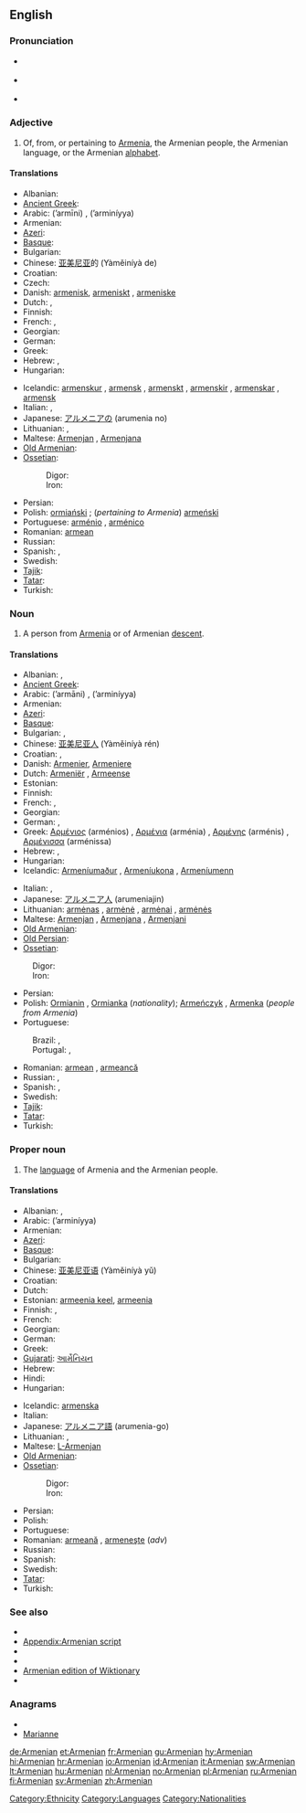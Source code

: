 {{interwiktionary|code=hy}}
==English==
{{wikipedia|Armenians}}

===Pronunciation===
* {{a|RP}} {{IPA|/ɑːˈmiːniən/}}
* {{a|US}} {{IPA|/ɑːrˈmiːniən/}}
* {{audio|en-us-Armenian.ogg|Audio (US)}}

===Adjective===
{{en-adj|-}}

# Of, from, or pertaining to [[Armenia]], the Armenian people, the Armenian language, or the Armenian [[alphabet]].

====Translations====
{{trans-top|of, from, or pertaining to Armenia, Armenians, the language or alphabet}}
* Albanian: {{t+|sq|armen|xs=Albanian}}
* [[Ancient Greek]]: {{tø|grc|Ἀρμένιος|m|tr=Armenios|sc=polytonic}}
* Arabic: {{Arab|[[ارميني]]}} (’armīni) {{m}}, {{Arab|[[ارمينية]]}} (’arminíyya) {{f}}
* Armenian: {{t+|hy|հայկական|tr=haykakan}}
* [[Azeri]]: {{t-|az|erməni|xs=Azeri}}
* [[Basque]]: {{t|eu|armeniar|xs=Basque}}
* Bulgarian: {{t+|bg|арменски|tr=arménski}}
* Chinese: [[亚美尼亚]]的 (Yàměiníyà de)
* Croatian: {{t-|hr|armenski|alt=àrmēnskī}}
* Czech: {{t+|cs|arménský}}
* Danish: [[armenisk]], [[armeniskt]] {{n}}, [[armeniske]] {{p}}
* Dutch: {{t+|nl|Armeens}}, {{t+|nl|Armeense}}
* Finnish: {{t+|fi|armenialainen}}
* French: {{t+|fr|arménien|m}}, {{t+|fr|arménienne|f}}
* Georgian: {{t-|ka|სომხური|tr=somxuri|sc=Geor|xs=Georgian}}
* German: {{t+|de|armenisch}}
* Greek: {{t+|el|αρμενικός|tr=armenikós}}
* Hebrew: {{t-|he|ארמני|m|tr=arméni}},  {{t-|he|ארמנית|f|tr=arménit}}
* Hungarian: {{t+|hu|örmény}}
{{trans-mid}}
* Icelandic: [[armenskur]] {{m}}, [[armensk]] {{f}}, [[armenskt]] {{n}}, [[armenskir]] {{m|p}}, [[armenskar]] {{f|p}}, [[armensk]] {{n|p}}
* Italian: {{t+|it|armeno|m}}, {{t+|it|armena|f}}
* Japanese: [[アルメニアの]] (arumenia no)
* Lithuanian: {{t+|lt|armėniškas|m|xs=Lithuanian}}, {{t+|lt|armėniška|f|xs=Lithuanian}}
* Maltese: [[Armenjan]] {{m}}, [[Armenjana]] {{f}}
* [[Old Armenian]]: {{tø|xcl|հայկական|tr=haykakan|sc=Armn}}
* [[Ossetian]]:
*: Digor: {{tø|os|сомехаг|tr=somexag|sc=Cyrl|xs=Ossetian}}
*: Iron: {{tø|os|сомихаг|tr=somixag|sc=Cyrl|xs=Ossetian}}
* Persian: {{t-|fa|ارمنی|tr=Armani|xs=Persian}}
* Polish: [[ormiański]] {{m}}; (''pertaining to Armenia'') [[armeński]] {{m}}
* Portuguese: [[arménio]] {{m}}, [[arménico]] {{m}}
* Romanian: [[armean]] {{m}}
* Russian: {{t+|ru|армянский|tr=armjánskij}}
* Spanish: {{t+|es|armenio|m}}, {{t-|es|armenia|f}}
* Swedish: {{t+|sv|armenisk}}
* [[Tajik]]: {{t-|tg|арманӣ|tr=armanī|sc=Cyrl|xs=Tajik}}
* [[Tatar]]: {{t-|tt|әрмәни|sc=Cyrl|xs=Tatar}}
* Turkish: {{t+|tr|Ermeni}}
{{trans-bottom}}

===Noun===
{{en-noun}}

# A person from [[Armenia]] or of Armenian [[descent]].

====Translations====
{{trans-top|person}}
* Albanian: {{t+|sq|armen|m|xs=Albanian}}, {{t-|sq|armene|f|xs=Albanian}}
* [[Ancient Greek]]: {{tø|grc|Ἀρμένιος|m|tr=Armenios|sc=polytonic}}
* Arabic: {{Arab|[[ارميني]]}} (’armāni) {{m}}, {{Arab|[[ارمينية]]}} (’arminíyya) {{f}}
* Armenian: {{t+|hy|հայ|tr=hay}}
* [[Azeri]]: {{t-|az|erməni|xs=Azeri}}
* [[Basque]]: {{t|eu|armeniar|xs=Basque}}
* Bulgarian: {{t-|bg|арменец|m|tr=arménec’}},  {{t-|bg|арменка|f|tr=arménka}}
* Chinese: [[亚美尼亚人]] (Yàměiníyà rén)
* Croatian: {{t+|hr|Armenac|m|alt=Arménac}}, {{t-|hr|Armenka|f|alt=Àrmēnka}}
* Danish: [[Armenier]], [[Armeniere]] {{p}}
* Dutch: [[Armeniër]] {{m}}, [[Armeense]] {{f}}
* Estonian: {{t-|et|armeenlane}}
* Finnish: {{t+|fi|armenialainen}}
* French: {{t+|fr|Arménien|m}}, {{t+|fr|Arménienne|f}}
* Georgian: {{t-|ka|სომეხი|tr=somexi|sc=Geor|xs=Georgian}}
* German: {{t+|de|Armenier|m}}, {{t+|de|Armenierin|f}}
* Greek: [[Αρμένιος]] (arménios) {{m}}, [[Αρμένια]] (arménia) {{f}}, [[Αρμένης]] (arménis) {{m}}, [[Αρμένισσα]] (arménissa) {{f}}
* Hebrew: {{t-|he|ארמני|m|tr=arméni}},  {{t-|he|ארמנית|f|tr=arménit}}
* Hungarian: {{t+|hu|örmény}}
* Icelandic: [[Armeníumaður]] {{m}}, [[Armeníukona]] {{f}}, [[Armeníumenn]] {{p}}
{{trans-mid}}
* Italian: {{t+|it|armeno|m}}, {{t+|it|armena|f}}
* Japanese: [[アルメニア人]] (arumeniajin)
* Lithuanian: [[armėnas]] {{m}}, [[armėnė]] {{f}}, [[armėnai]] {{m|p}}, [[armėnės]] {{f|p}}
* Maltese: [[Armenjan]] {{m}}, [[Armenjana]] {{f}}, [[Armenjani]] {{p}}
* [[Old Armenian]]: {{tø|xcl|հայ|tr=hay|sc=Armn}}
* [[Old Persian]]: {{tø|peo|𐎠𐎼𐎷𐎡𐎴𐎹|tr=Arminiya|sc=Xpeo}}
* [[Ossetian]]:
: Digor: {{tø|os|сомехаг|tr=somexag|sc=Cyrl|xs=Ossetian}}
: Iron: {{tø|os|сомихаг|tr=somixag|sc=Cyrl|xs=Ossetian}}
* Persian: {{t-|fa|ارمنی|tr=Armani|xs=Persian}}
* Polish: [[Ormianin]] {{m}}, [[Ormianka]] (''nationality''); [[Armeńczyk]] {{m}}, [[Armenka]] {{f}} (''people from Armenia'')
* Portuguese:
: Brazil: {{t|pt|armênio|m}}, {{t|pt|armênia|f}}
: Portugal: {{t+|pt|arménio|m}}, {{t|pt|arménia|f}}
* Romanian: [[armean]] {{m}}, [[armeancă]] {{f}}
* Russian: {{t+|ru|армянин|m|tr=armjanín}}, {{t+|ru|армянка|f|tr=armjánka}}
* Spanish: {{t+|es|armenio|m}}, {{t-|es|armenia|f}}
* Swedish: {{t+|sv|armenier}}
* [[Tajik]]: {{t-|tg|арманӣ|tr=armanī|sc=Cyrl|xs=Tajik}}
* [[Tatar]]: {{t+|tt|әрмән|sc=Cyrl|xs=Tatar}}
* Turkish: {{t+|tr|Ermeni}}
{{trans-bottom}}

===Proper noun===
{{en-proper noun}}

# The [[language]] of Armenia and the Armenian people.

====Translations====
{{trans-top|language}}
* Albanian: {{t+|sq|armenisht|xs=Albanian}}, {{t+|sq|armenishte|xs=Albanian}}
* Arabic: {{Arab|[[ارمينية]]}} (’arminíyya) {{f}}
* Armenian: {{t+|hy|հայերեն|tr=hayeren}}
* [[Azeri]]: {{t-|az|erməni dili|xs=Azeri}}
* [[Basque]]: {{t|eu|armeniera|xs=Basque}}
* Bulgarian: {{t|bg|арменски език|m|tr=arménski ezík}}
* Chinese: [[亚美尼亚语]] (Yàměiníyà yǔ)
* Croatian: {{t-|hr|armenski jezik|m|alt=àrmēnskī jèzik}}
* Dutch: {{t+|nl|Armeens|n}}
* Estonian: [[armeenia keel]], [[armeenia]]
* Finnish: {{t+|fi|armenian kieli}}, {{t+|fi|armenia}}
* French: {{t+|fr|arménien|m}}
* Georgian: {{t-|ka|სომხური ენა|tr=somxuri ena|sc=Geor|xs=Georgian}}
* German: {{t+|de|Armenisch}}
* Greek: {{t+|el|αρμενικά|n|p|tr=armeniká}}
* [[Gujarati]]: [[આર્મેનિયન]]
* Hebrew: {{t-|he|ארמנית|f|tr=arménit}}
* Hindi: {{t+|hi|आर्मेनियन|tr=ārmaniyan|xs=Hindi}}
* Hungarian: {{t+|hu|örmény}}
{{trans-mid}}
* Icelandic: [[armenska]]
* Italian: {{t+|it|armeno|m}}
* Japanese: [[アルメニア語]] (arumenia-go)
* Lithuanian: {{t+|lt|armėnų|xs=Lithuanian}}, {{t+|lt|armėnų kalba|xs=Lithuanian}}
* Maltese: [[L-Armenjan]]
* [[Old Armenian]]: {{tø|xcl|հայերէն|tr=hayerēn|sc=Armn}}
* [[Ossetian]]:
*: Digor: {{tø|os|сомехаг æвзаг|tr=somexag ævzag|sc=Cyrl|xs=Ossetian}}
*: Iron: {{tø|os|сомихаг æвзаг|tr=somixag ævzag|sc=Cyrl|xs=Ossetian}}
* Persian: {{t-|fa|ارمنی|tr=Armani|xs=Persian}}
* Polish: {{t+|pl|ormiański|m}}
* Portuguese: {{t+|pt|arménio|m}}
* Romanian: [[armeană]] {{f}}, [[armeneşte]] (''adv'')
* Russian: {{l|ru|армянский}} {{t|ru|язык|tr=armjánskij jazýk|m}}
* Spanish: {{t+|es|armenio|m}}
* Swedish: {{t+|sv|armeniska}}
* [[Tatar]]: {{t-|tt|әрмән теле|sc=Cyrl|xs=Tatar}}
* Turkish: {{t+|tr|Ermenice}}
{{trans-bottom}}

===See also===
{{interwiktionary|code=hy}}

* {{langcat}}
* [[Appendix:Armenian script]]
* {{pedialite|Armenian language}}
* {{pedialite|Armenian people}}
* [[:hy:|Armenian edition of Wiktionary]]
* {{ISO 639|link=Ethnologue|1code=hy|lang=Armenian|code=hye}}

===Anagrams===
* {{alphagram|aaeimnnr}}
* [[Marianne#English|Marianne]]

[[Category:Ethnicity]]
[[Category:Languages]]
[[Category:Nationalities]]

[[de:Armenian]]
[[et:Armenian]]
[[fr:Armenian]]
[[gu:Armenian]]
[[hy:Armenian]]
[[hi:Armenian]]
[[hr:Armenian]]
[[io:Armenian]]
[[id:Armenian]]
[[it:Armenian]]
[[sw:Armenian]]
[[lt:Armenian]]
[[hu:Armenian]]
[[nl:Armenian]]
[[no:Armenian]]
[[pl:Armenian]]
[[ru:Armenian]]
[[fi:Armenian]]
[[sv:Armenian]]
[[zh:Armenian]]